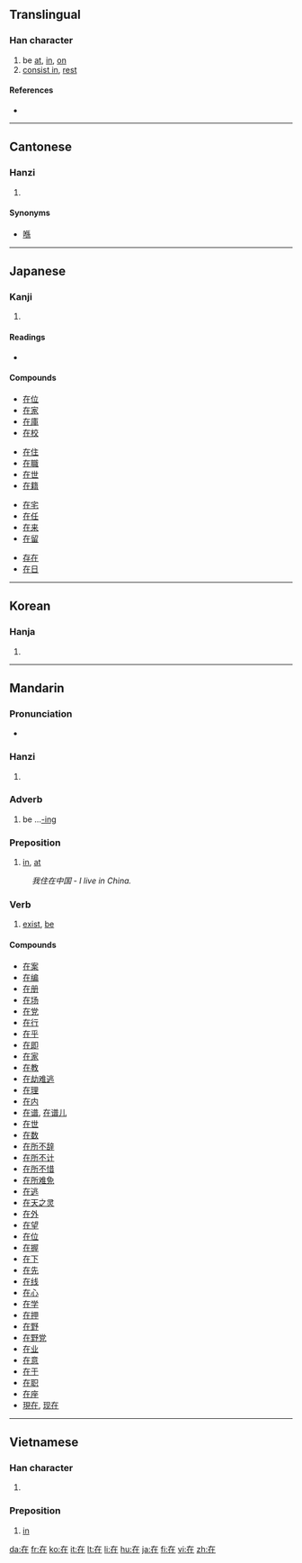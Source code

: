 ==Translingual==
{{Han stroke|[[Image:在-order.gif]]}}

===Han character===
{{Han char|rn=32|rad=土|as=03|sn=6|four=4021<sub>4</sub>|canj=大中土 (KLG)}}

# be [[at]], [[in]], [[on]]
# [[consist in]], [[rest]]

====References====
* {{Han ref|kx=0224.181|dkj=04881|dj=0455.140|hdz=10418.070|uh=5728|ud=22312|bh=A662|bd=42594}}

----

==Cantonese==

===Hanzi===
{{yue-hanzi|jyut=|y=[[joi6|joi<sup>6</sup>]]}}

# {{defn|Cantonese}}

====Synonyms====
* [[喺]]

----

==Japanese==

===Kanji===
{{ja-kanji|grade=5|rs=土03}}

# {{defn|Japanese}}

====Readings====
* {{ja-readings|on=[[ざい]] (zai)|kun=[[ある]] (aru), [[います]] (imasu)}}

====Compounds====
{{top4}}
* [[在位]]
* [[在家]]
* [[在庫]]
* [[在校]]
{{mid4}}
* [[在住]]
* [[在職]]
* [[在世]]
* [[在籍]]
{{mid4}}
* [[在宅]]
* [[在任]]
* [[在来]]
* [[在留]]
{{mid4}}
* [[存在]]
* [[在日]]
{{bottom}}

----

==Korean==

===Hanja===
{{ko-hanja|hangeul=재|rv=jae|mr=chae}}

# {{defn|Korean}}

----

==Mandarin==

===Pronunciation===
* {{audio|zh-zài.ogg|audio}}

===Hanzi===
{{cmn-hanzi|pin=[[zài]] ([[zai4]])|wg=[[tsai4|tsai<sup>4</sup>]]}}

# {{defn|Mandarin}}

===Adverb===
{{cmn-adv|ts|pin=zài|pint=zai4|rs=土03}}

# be ...[[-ing]]

===Preposition===
{{cmn-prep|ts|pin=zài|pint=zai4|rs=土03}}

# [[in]], [[at]]
: ''我住在中国 - I live in China.''

===Verb===
{{cmn-verb|ts|pin=zài|pint=zai4|rs=土03}}

# [[exist]], [[be]]

====Compounds====
* [[在案]]
* [[在编]]
* [[在册]]
* [[在场]]
* [[在党]]
* [[在行]]
* [[在乎]]
* [[在即]]
* [[在家]]
* [[在教]]
* [[在劫难逃]]
* [[在理]]
* [[在内]]
* [[在谱]], [[在谱儿]]
* [[在世]]
* [[在数]]
* [[在所不辞]]
* [[在所不计]]
* [[在所不惜]]
* [[在所难免]]
* [[在逃]]
* [[在天之灵]]
* [[在外]]
* [[在望]]
* [[在位]]
* [[在握]]
* [[在下]]
* [[在先]]
* [[在线]]
* [[在心]]
* [[在学]]
* [[在押]]
* [[在野]]
* [[在野党]]
* [[在业]]
* [[在意]]
* [[在于]]
* [[在职]]
* [[在座]]
* [[現在]], [[现在]]

----

==Vietnamese==

===Han character===
{{vi-hantu|tại}}

# {{defn|Vietnamese}}

===Preposition===
{{infl|vi|preposition|sc=Hant}}{{attention|vi|may need inflection template}}

# [[in]]

[[da:在]]
[[fr:在]]
[[ko:在]]
[[it:在]]
[[lt:在]]
[[li:在]]
[[hu:在]]
[[ja:在]]
[[fi:在]]
[[vi:在]]
[[zh:在]]